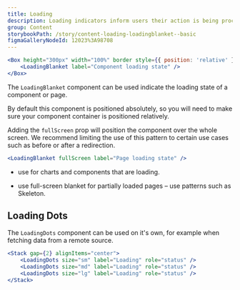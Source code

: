 ```yaml
---
title: Loading
description: Loading indicators inform users their action is being processed.
group: Content
storybookPath: /story/content-loading-loadingblanket--basic
figmaGalleryNodeId: 12023%3A98708
---
```


```jsx live
<Box height="300px" width="100%" border style={{ position: 'relative' }}>
	<LoadingBlanket label="Component loading state" />
</Box>
```

The `LoadingBlanket` component can be used indicate the loading state of a component or page.

By default this component is positioned absolutely, so you will need to make sure your component container is positioned relatively.

Adding the `fullScreen` prop will position the component over the whole screen. We recommend limiting the use of this pattern to certain use cases such as before or after a redirection.

```jsx
<LoadingBlanket fullScreen label="Page loading state" />
```

<DoHeading />

- use for charts and components that are loading.

<DontHeading />

- use full-screen blanket for partially loaded pages – use patterns such as Skeleton.

## Loading Dots

The `LoadingDots` component can be used on it's own, for example when fetching data from a remote source.

```jsx live
<Stack gap={2} alignItems="center">
	<LoadingDots size="sm" label="Loading" role="status" />
	<LoadingDots size="md" label="Loading" role="status" />
	<LoadingDots size="lg" label="Loading" role="status" />
</Stack>
```
